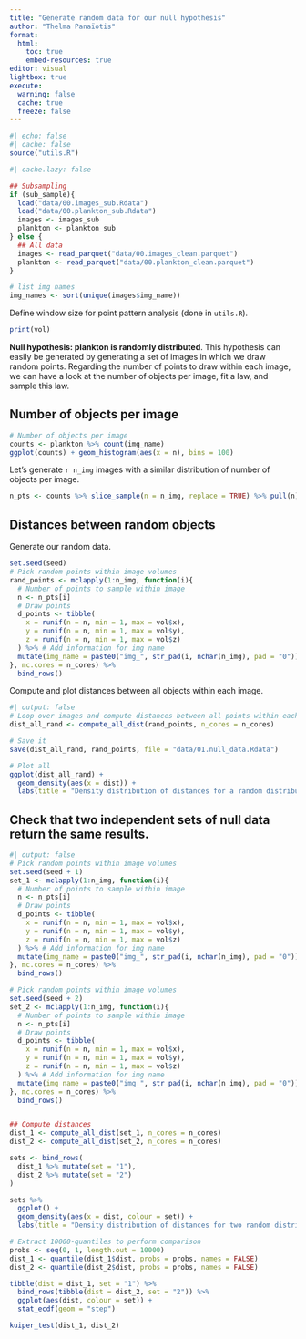 ```yaml
---
title: "Generate random data for our null hypothesis"
author: "Thelma Panaïotis"
format: 
  html:
    toc: true
    embed-resources: true
editor: visual
lightbox: true
execute:
  warning: false
  cache: true
  freeze: false
---
```


```r
#| echo: false
#| cache: false
source("utils.R")
```

```r
#| cache.lazy: false

## Subsampling
if (sub_sample){
  load("data/00.images_sub.Rdata")
  load("data/00.plankton_sub.Rdata")
  images <- images_sub
  plankton <- plankton_sub
} else {
  ## All data
  images <- read_parquet("data/00.images_clean.parquet")
  plankton <- read_parquet("data/00.plankton_clean.parquet")
}

# list img names
img_names <- sort(unique(images$img_name))

```

Define window size for point pattern analysis (done in `utils.R`).

```r
print(vol)
```

**Null hypothesis: plankton is randomly distributed**. This hypothesis can easily be generated by generating a set of images in which we draw random points. Regarding the number of points to draw within each image, we can have a look at the number of objects per image, fit a law, and sample this law.

## Number of objects per image

```r
# Number of objects per image
counts <- plankton %>% count(img_name)
ggplot(counts) + geom_histogram(aes(x = n), bins = 100)
```

Let’s generate `r n_img` images with a similar distribution of number of objects per image.

```r
n_pts <- counts %>% slice_sample(n = n_img, replace = TRUE) %>% pull(n)
```

## Distances between random objects

Generate our random data.

```r
set.seed(seed)
# Pick random points within image volumes
rand_points <- mclapply(1:n_img, function(i){
  # Number of points to sample within image
  n <- n_pts[i]
  # Draw points
  d_points <- tibble(
    x = runif(n = n, min = 1, max = vol$x),
    y = runif(n = n, min = 1, max = vol$y),
    z = runif(n = n, min = 1, max = vol$z)
  ) %>% # Add information for img name
  mutate(img_name = paste0("img_", str_pad(i, nchar(n_img), pad = "0")))
}, mc.cores = n_cores) %>% 
  bind_rows()
```

Compute and plot distances between all objects within each image.

```r
#| output: false 
# Loop over images and compute distances between all points within each image
dist_all_rand <- compute_all_dist(rand_points, n_cores = n_cores)

# Save it
save(dist_all_rand, rand_points, file = "data/01.null_data.Rdata")
```

```r
# Plot all
ggplot(dist_all_rand) + 
  geom_density(aes(x = dist)) +
  labs(title = "Density distribution of distances for a random distribution")
```

## Check that two independent sets of null data return the same results.

```r
#| output: false 
# Pick random points within image volumes
set.seed(seed + 1)
set_1 <- mclapply(1:n_img, function(i){
  # Number of points to sample within image
  n <- n_pts[i]
  # Draw points
  d_points <- tibble(
    x = runif(n = n, min = 1, max = vol$x),
    y = runif(n = n, min = 1, max = vol$y),
    z = runif(n = n, min = 1, max = vol$z)
  ) %>% # Add information for img name
  mutate(img_name = paste0("img_", str_pad(i, nchar(n_img), pad = "0")))
}, mc.cores = n_cores) %>% 
  bind_rows()

# Pick random points within image volumes
set.seed(seed + 2)
set_2 <- mclapply(1:n_img, function(i){
  # Number of points to sample within image
  n <- n_pts[i]
  # Draw points
  d_points <- tibble(
    x = runif(n = n, min = 1, max = vol$x),
    y = runif(n = n, min = 1, max = vol$y),
    z = runif(n = n, min = 1, max = vol$z)
  ) %>% # Add information for img name
  mutate(img_name = paste0("img_", str_pad(i, nchar(n_img), pad = "0")))
}, mc.cores = n_cores) %>% 
  bind_rows()


## Compute distances
dist_1 <- compute_all_dist(set_1, n_cores = n_cores)
dist_2 <- compute_all_dist(set_2, n_cores = n_cores)
```

```r
sets <- bind_rows(
  dist_1 %>% mutate(set = "1"),
  dist_2 %>% mutate(set = "2")
) 

sets %>% 
  ggplot() +
  geom_density(aes(x = dist, colour = set)) +
  labs(title = "Density distribution of distances for two random distributions")
```

```r
# Extract 10000-quantiles to perform comparison
probs <- seq(0, 1, length.out = 10000)
dist_1 <- quantile(dist_1$dist, probs = probs, names = FALSE)
dist_2 <- quantile(dist_2$dist, probs = probs, names = FALSE)

tibble(dist = dist_1, set = "1") %>% 
  bind_rows(tibble(dist = dist_2, set = "2")) %>%   
  ggplot(aes(dist, colour = set)) +
  stat_ecdf(geom = "step")

kuiper_test(dist_1, dist_2)
```
